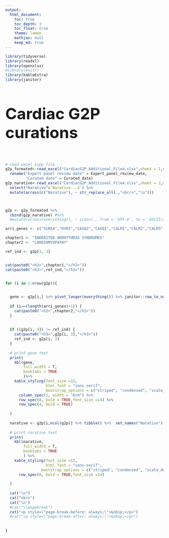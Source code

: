 ```yaml
---
output:
  html_document:
    toc: true
    toc_depth: 3
    toc_float: true
    theme: lumen
    mathjax: null
    keep_md: true
---
```


```r
library(tidyverse)
library(readxl)
library(openxlsx)
#library(knitr)
library(kableExtra)
library(janitor)
```

<h1 style="font-size: 50px">Cardiac G2P curations</h1>

<p style=\"page-break-before: always;\">&nbsp;</p>

```r

# read excel supp file
g2p_formated<-read_excel("CardiacG2P_Additional_File4.xlsx",sheet = 1,col_types = "text") %>% 
  rename("Expert panel review date" = Expert_panel_review_date,
         "Curated date" = Curated_date)
g2p_narative<-read_excel("CardiacG2P_Additional_File4.xlsx",sheet = 2,col_types = "text") %>% 
  select("Narative"=`Narative...3`) %>%
  mutate(across(c("Narative"), ~ str_replace_all(.,"<br/>","\n")))



g2p <- g2p_formated %>% 
  cbind(g2p_narative) #%>%
  #mutate(across(everything(), ~ iconv(., from = 'UTF-8', to = 'ASCII//TRANSLIT'))) #%>% slice_head(n=10) 

arri_genes <- c("SCN5A","RYR2","CASQ2","CASQ2","CALM1","CALM2","CALM3","TECRL","TRDN","KCNQ1","KCNH2","SCN5A","CALM1","CALM2","CALM3","TRDN","KCNQ1","KCNE1","KCNJ2","CACNA1C","KCNH2","KCNQ1","SLC4A3","KCNJ2","SLC22A5")

chapter1 <- "INHERITED ARRHYTHMIA SYNDROMES"
chapter2 <- "CARDIOMYOPATHY"


```


```r

ref_ind <- g2p[1, 3]


cat(paste0("<h2>",chapter1,"</h2>"))
cat(paste0("<h3>",ref_ind,"</h3>"))


for (i in 1:nrow(g2p)){
  

  gene <- g2p[i,] %>% pivot_longer(everything()) %>% janitor::row_to_names(1) %>% tibble() %>% slice_head(n=-1)
  
  if (i==(length(arri_genes)+1)) {
    cat(paste0("<h2>",chapter2,"</h2>"))
  }
  
  
  if ((g2p[i, 3]) != ref_ind) {
    cat(paste0("<h3>",g2p[i, 3],"</h3>"))
    ref_ind <- g2p[i, 3]
  }
      
  # print gene text
  print(
    kbl(gene, 
        full_width = T,
        booktabs = TRUE
        )%>%
    kable_styling(font_size =12,
                  html_font = "sans-serif",
                  bootstrap_options = c("striped", "condensed", "scale_down"))%>% 
      column_spec(1, width = "6cm") %>% 
      row_spec(0, bold = TRUE,font_size =14) %>% 
      row_spec(4, bold = TRUE)
  
  )
  
  narative <- g2p[i,ncol(g2p)] %>% tibble() %>%  set_names("Narative")
  
  # print narative text
  print(
    kbl(narative,
        full_width = T,
        booktabs = TRUE
        ) %>%
    kable_styling(font_size =12,
                  html_font = "sans-serif",
                bootstrap_options = c("striped", "condensed", "scale_down")) %>% 
      row_spec(0, bold = TRUE,font_size =14)
  
  )
  
  cat("\n")
  cat("<br>")
  cat("\n")
  #cat("\\pagebreak")
  cat("<p style=\"page-break-before: always;\">&nbsp;</p>")
  #cat("<p style=\"page-break-after: always;\">&nbsp;</p>")
  
   
}
```


